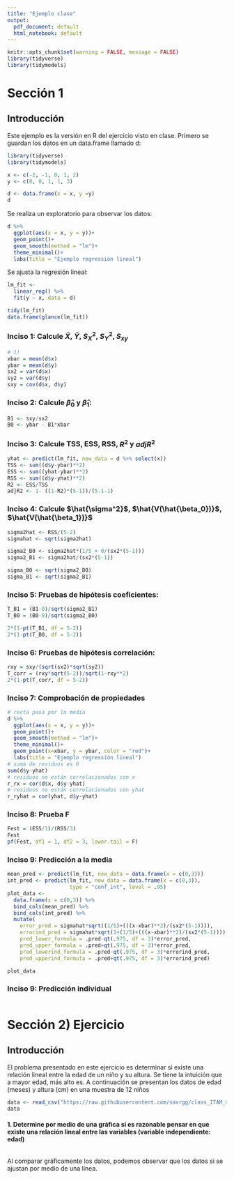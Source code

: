 ```yaml
---
title: "Ejemplo clase"
output:
  pdf_document: default
  html_notebook: default
---
```

```r
knitr::opts_chunk$set(warning = FALSE, message = FALSE) 
library(tidyverse)
library(tidymodels)
```
# Sección 1
## Introducción

Este ejemplo es la versión en R del ejercicio visto en clase. Primero se guardan los datos en un data.frame llamado d: 

```r
library(tidyverse)
library(tidymodels)

x <- c(-2, -1, 0, 1, 2)
y <- c(0, 0, 1, 1, 3)

d <- data.frame(x = x, y =y)
d
```

Se realiza un exploratorio para observar los datos:

```r
d %>%
  ggplot(aes(x = x, y = y))+
  geom_point()+
  geom_smooth(method = "lm")+
  theme_minimal()+
  labs(title = "Ejemplo regressión lineal")
```

Se ajusta la regresión lineal:

```r
lm_fit <- 
  linear_reg() %>% 
  fit(y ~ x, data = d)

tidy(lm_fit)  
data.frame(glance(lm_fit))
```

### Inciso 1: Calcule $\bar{X}$, $\bar{Y}$, ${S^2_X}$, ${S^2_Y}$, ${S_{xy}}$
```r
# 1) 
xbar = mean(d$x)
ybar = mean(d$y)
sx2 = var(d$x)
sy2 = var(d$y)
sxy = cov(d$x, d$y)
```

### Inciso 2: Calcule $\hat{\beta}_0$ y $\hat{\beta}_1$:
```r
B1 <- sxy/sx2
B0 <- ybar - B1*xbar
```

### Inciso 3: Calcule TSS, ESS, RSS, $R^2$ y $adjR^2$
```r
yhat <- predict(lm_fit, new_data = d %>% select(x))
TSS <- sum((d$y-ybar)**2)
ESS <- sum((yhat-ybar)**2)
RSS <- sum((d$y-yhat)**2)
R2 <- ESS/TSS
adjR2 <- 1- ((1-R2)*(5-1))/(5-1-1)
```

### Inciso 4: Calcule $\hat{\sigma^2}$, $\hat{V(\hat{\beta_0})}$, $\hat{V(\hat{\beta_1})}$
```r
sigma2hat <- RSS/(5-2)
sigmahat <- sqrt(sigma2hat)

sigma2_B0 <- sigma2hat*(1/5 + 0/(sx2*(5-1)))
sigma2_B1 <- sigma2hat/(sx2*(5-1))

sigma_B0 <- sqrt(sigma2_B0)
sigma_B1 <- sqrt(sigma2_B1)
```

### Inciso 5: Pruebas de hipótesis coeficientes:
```r
T_B1 = (B1-0)/sqrt(sigma2_B1)
T_B0 = (B0-0)/sqrt(sigma2_B0)

2*(1-pt(T_B1, df = 5-2))
2*(1-pt(T_B0, df = 5-2))
```

### Inciso 6: Pruebas de hipótesis correlación:
```r
rxy = sxy/(sqrt(sx2)*sqrt(sy2))
T_corr = (rxy*sqrt(5-2))/sqrt(1-rxy**2)
2*(1-pt(T_corr, df = 5-2))
```

### Inciso 7: Comprobación de propiedades
```r
# recta pasa por la media
d %>%
  ggplot(aes(x = x, y = y))+
  geom_point()+
  geom_smooth(method = "lm")+
  theme_minimal()+
  geom_point(x=xbar, y = ybar, color = "red")+
  labs(title = "Ejemplo regressión lineal")
# suma de residuos es 0
sum(d$y-yhat)
# residuos no están correlacionados con x
r_rx = cor(d$x, d$y-yhat)
# residuos no están correlacionados con yhat
r_ryhat = cor(yhat, d$y-yhat)

```

### Inciso 8: Prueba F
```r
Fest = (ESS/1)/(RSS/3)
Fest
pf(Fest, df1 = 1, df2 = 3, lower.tail = F)
```



### Inciso 9: Predicción a la media
```r
mean_pred <- predict(lm_fit, new_data = data.frame(x = c(0,3)))
int_pred <- predict(lm_fit, new_data = data.frame(x = c(0,3)), 
                    type = "conf_int", level = .95)
plot_data <- 
  data.frame(x = c(0,3)) %>% 
  bind_cols(mean_pred) %>% 
  bind_cols(int_pred) %>% 
  mutate(
    error_pred = sigmahat*sqrt((1/5)+(((x-xbar)**2)/(sx2*(5-1)))),
    errorind_pred = sigmahat*sqrt(1+(1/5)+(((x-xbar)**2)/(sx2*(5-1)))),
    pred_lower_formula = .pred-qt(.975, df = 3)*error_pred,
    pred_upper_formula = .pred+qt(.975, df = 3)*error_pred,
    pred_lowerind_formula = .pred-qt(.975, df = 3)*errorind_pred,
    pred_upperind_formula = .pred+qt(.975, df = 3)*errorind_pred)

plot_data
```
### Inciso 9: Predicción individual
```r

```

# Sección 2) Ejercicio
## Introducción

El problema presentado en este ejercicio es determinar si existe una relación lineal entre la edad de un niño y su altura. Se tiene la intuición que a mayor edad, más alto es. A continuación se presentan los datos de edad (meses) y altura (cm) en una muestra de 12 niños

```r
data <- read_csv("https://raw.githubusercontent.com/savrgg/class_ITAM_metodos/main/notas_r/ageandheight.csv")
data
```

####  1. Determine por medio de una gráfica si es razonable pensar en que existe una relación lineal entre las variables (variable independiente: edad)
```r

```

Al comparar gráficamente los datos, podemos observar que los datos si se ajustan por medio de una línea. 
